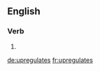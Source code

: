 {{also|up-regulates}}
==English==

===Verb===
{{head|en|verb form}}

# {{en-third-person singular of|upregulate}}

[[de:upregulates]]
[[fr:upregulates]]